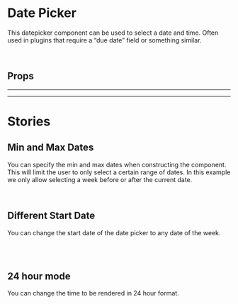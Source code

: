 
<Meta title="Components/Date Picker" of={DatePickerDropdown} />

# Date Picker

<Canvas>
  <Story id="components-date-picker--basic" />
</Canvas>

This datepicker component can be used to select a date and time. Often used in plugins that require a “due date” field or something similar.

<br />

## Props

<ArgsTable of={DatePickerDropdown} />

<hr /><hr />

# Stories

## Min and Max Dates

<Canvas>
  <Story id="components-date-picker--min-max-date" />
</Canvas>

You can specify the min and max dates when constructing the component. This will limit the user to only select a certain
range of dates. In this example we only allow selecting a week before or after the current date.

<br />

## Different Start Date

<Canvas>
  <Story id="components-date-picker--start-date" />
</Canvas>

You can change the start date of the date picker to any date of the week.

<br /><br />


## 24 hour mode

<Canvas>
  <Story id="components-date-picker--twenty-four-hour" />
</Canvas>

You can change the time to be rendered in 24 hour format.

<br /><br />